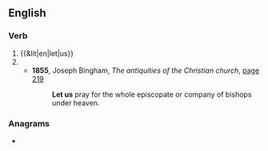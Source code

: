 {{also|lētus}}
==English==

===Verb===
{{en-verb|let<,,let> us}}

# {{&lit|en|let|us}}
# {{dated form of|en|let's}}
#* '''1855''', Joseph Bingham, ''The antiquities of the Christian church'', [https://books.google.co.uk/books?id=FwFKAAAAMAAJ&pg=PA219&dq=%22let+us+pray%22&hl=en&sa=X&ei=EhcwVeXUEIWzaaf3gEA&redir_esc=y#v=onepage&q=%22let%20us%20pray%22&f=false page 219]
#*: '''Let us''' pray for the whole episcopate or company of bishops under heaven.

===Anagrams===
* {{anagrams|en|a=elstu|Lutes|Tuels|lutes|sutle|tuels|tules}}